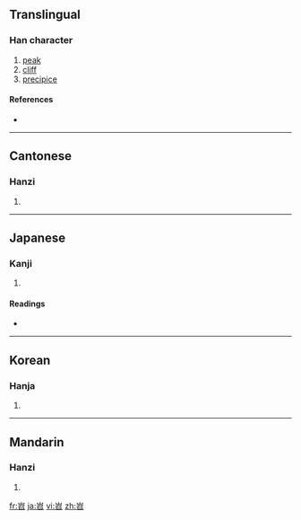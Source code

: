 ==Translingual==

===Han character===
{{Han char|rn=46|rad=山|as=05|sn=8|four=2260<sub>2</sub>|canj=山尸竹口 (USHR)}}

# [[peak]]
# [[cliff]]
# [[precipice]]

====References====
* {{Han ref|kx=0309.160|dkj=07981|dj=0609.100|hdz=10769.050|uh=5CA7|ud=23719|bh=CC67|bd=52327}}

----

==Cantonese==

===Hanzi===
{{yue-hanzi|jyut=|y=tiu4}}

# {{defn|Cantonese|sort=山05}}

----

==Japanese==

===Kanji===
{{ja-kanji|grade=|rs=山05}}

# {{defn|Japanese|sort=山05}}

====Readings====
* {{ja-readings|on=[[てう]] (teu), [[でう]] (deu)|kun=}}

----

==Korean==

===Hanja===
{{ko-hanja|hangeul=초|rv=cho|mr=ch'o}}

# {{defn|Korean|sort=山05}}

----

==Mandarin==

===Hanzi===
{{cmn-hanzi|pin=[[tiáo]] ([[tiao2]])|wg=t'iao<sup>2</sup>}}

# {{defn|Mandarin|sort=山05}}

[[fr:岧]]
[[ja:岧]]
[[vi:岧]]
[[zh:岧]]